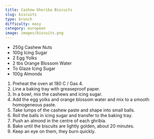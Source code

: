 ```yaml
---
title: Cashow Ghoriba Biscuits
slug: biscuits
type: brunch
difficulty: easy
category: european
image: images/biscuits.png
---
```


<RecipeLayout>

- 250g Cashew Nuts
- 100g Icing Sugar
- 2 Egg Yolks
- 2 tbs Orange Blossom Water
- To Glaze Icing Sugar
- 100g Almonds

1. Preheat the oven at 180 C / Gas 4.
1. Line a baking tray with greaseproof paper.
1. In a bowl, mix the cashews and icing sugar.
1. Add the egg yolks and orange blossom water and mix to a smooth homogeneous paste.
1. Take lumps of the cashew paste and shape into small balls.
1. Roll the balls in icing sugar and transfer to the baking tray.
1. Push an almond in the centre of each ghribia.
1. Bake until the biscuits are lightly golden, about 20 minutes.
1. Keep an eye on them, they burn quickly.

</RecipeLayout>
